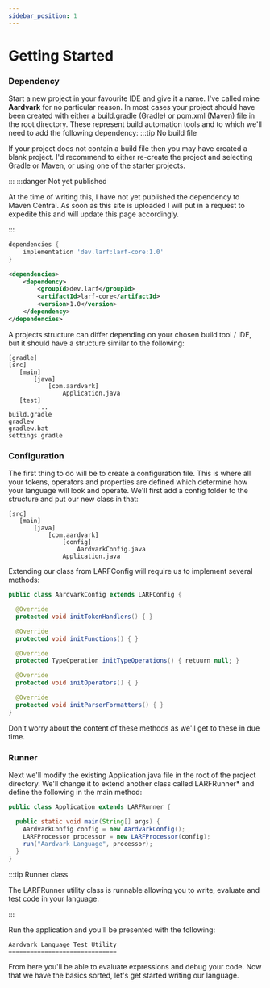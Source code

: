 ```yaml
---
sidebar_position: 1
---
```

# Getting Started
### Dependency
Start a new project in your favourite IDE and give it a name. I've called mine **Aardvark** for no particular reason.
In most cases your project should have been created with either a build.gradle (Gradle) or pom.xml (Maven) file in the
root directory. These represent build automation tools and to which we'll need to add the following dependency:
:::tip No build file

If your project does not contain a build file then you may have created a blank project. I'd recommend to either
re-create the project and selecting Gradle or Maven, or using one of the starter projects.

:::
:::danger Not yet published

At the time of writing this, I have not yet published the dependency to Maven Central. As soon as this site is uploaded
I will put in a request to expedite this and will update this page accordingly.

:::
```gradle title="build.gradle"
dependencies {
    implementation 'dev.larf:larf-core:1.0'
}
```
```xml title="pom.xml"
<dependencies>
    <dependency>
        <groupId>dev.larf</groupId>
        <artifactId>larf-core</artifactId>
        <version>1.0</version>
    </dependency>
</dependencies>
```
A projects structure can differ depending on your chosen build tool / IDE, but it should have a structure similar
to the following:
```
[gradle]
[src]
   [main]
       [java]
           [com.aardvark]
               Application.java
   [test]
        ... 
build.gradle
gradlew
gradlew.bat
settings.gradle
```
### Configuration
The first thing to do will be to create a configuration file. This is where all your tokens, operators and properties
are defined which determine how your language will look and operate. We'll first add a config folder to the structure
and put our new class in that:
```
[src]
   [main]
       [java]
           [com.aardvark]
               [config]
                   AardvarkConfig.java
               Application.java
```
Extending our class from LARFConfig will require us to implement several methods:
```java
public class AardvarkConfig extends LARFConfig {

  @Override
  protected void initTokenHandlers() { }

  @Override
  protected void initFunctions() { }

  @Override
  protected TypeOperation initTypeOperations() { retuurn null; }

  @Override
  protected void initOperators() { }

  @Override
  protected void initParserFormatters() { }
}
```
Don't worry about the content of these methods as we'll get to these in due time.

### Runner
Next we'll modify the existing Application.java file in the root of the project directory. We'll change it to extend another class called LARFRunner*
and define the following in the main method:

```java
public class Application extends LARFRunner {

  public static void main(String[] args) {
    AardvarkConfig config = new AardvarkConfig();
    LARFProcessor processor = new LARFProcessor(config);
    run("Aardvark Language", processor);
  }
}
```

:::tip Runner class

The LARFRunner utility class is runnable allowing you to write, evaluate and test code in your language.

:::

Run the application and you'll be presented with the following:
```
Aardvark Language Test Utility
==============================

```
From here you'll be able to evaluate expressions and debug your code. Now that we have the basics sorted, let's get
started writing our language.